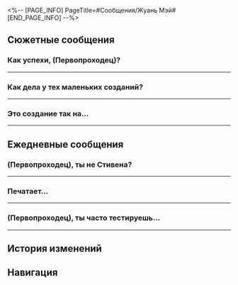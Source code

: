 <%-- [PAGE_INFO]
PageTitle=#Сообщения/Жуань Мэй#
[END_PAGE_INFO] --%>
{{Сообщение Инфобокс
|id          = 1303
|Изображение = Персонаж Жуань Мэй Иконка.png
|Тип         = Персонаж
|Отправитель = Жуань Мэй
|ПодписьСоо  = Эти новые пирожные... Откуда они?
|Фракция     = Космическая станция «Герта»
}}

==Сюжетные сообщения==
===Как успехи, (Первопроходец)?===
{{Сообщения
|условие_получения = 
|текст =
:'''Жуань Мэй:''' Как успехи, (Первопроходец)?
:'''Жуань Мэй:''' Прости, что отвлекаю
:'''Жуань Мэй:''' Возвращайся
:'''Жуань Мэй:''' Тут ЧП, нужна твоя помощь.
}}
----

===Как дела у тех маленьких созданий?===
{{Сообщения
|условие_получения = 
|текст =
:'''Жуань Мэй:''' Как дела у тех маленьких созданий?
:'''Жуань Мэй:''' Они научились мирно сосуществовать?
:{Выбор} Они на космической станции.
::'''(Первопроходец):''' Я {{MC|ж=оставила|м=оставил}} их на космической станции.
::'''(Первопроходец):''' Я учу Сырного Пельменя смирению и Дымчатую Бобовую Пасту позитивному взгляду на жизнь.
::'''(Первопроходец):''' Я {{MC|ж=знала|м=знал}}, что ты будешь волноваться о них.
:{Выбор} Так ты волнуешься о них.
::'''(Первопроходец):''' Я {{MC|ж=знала|м=знал}}, что ты будешь волноваться о них.
::'''Жуань Мэй:''' Да, чуть-чуть совсем.
::'''(Первопроходец):''' Я {{MC|ж=оставила|м=оставил}} их на космической станции.
::'''(Первопроходец):''' Я учу Сырного Пельменя смирению и Дымчатую Бобовую Пасту позитивному взгляду на жизнь.
:'''Жуань Мэй:''' Спасибо, (Первопроходец).
:{Выбор} Да не за что.
::'''(Первопроходец):''' Да не за что.
::'''(Первопроходец):''' Когда я забуду тебя?
::'''Жуань Мэй:''' Совсем скоро.
:{Выбор} Когда я забуду тебя?
::'''(Первопроходец):''' Когда я забуду тебя?
::'''Жуань Мэй:''' Совсем скоро.
:'''(Первопроходец):''' Я с нетерпением жду наших новых историй.
:'''Жуань Мэй:''' Хорошо, я обещаю.
:'''Жуань Мэй:''' Мы продолжим исследование в будущем.
:{Выбор} Кстати, парень с гипсовой головой...
:'''(Первопроходец):''' Кстати, тот парень с гипсовой головой...
:'''(Первопроходец):''' Это твой друг?
:'''Жуань Мэй:''' ...
:'''Жуань Мэй:''' [[Файл:Стикер ГПП 11 Жуань Мэй 03.png|80px|&lbrack;Недоумение&rbrack;]]
}}
----

===Это создание так на...===
{{Сообщения
|условие_получения = 
|текст =
:{Выбор} (Отправить фото Жуань Мэй)
:'''(Первопроходец):''' Это создание так на тебя похоже... Просто чудо какое-то.
:'''(Первопроходец):''' [[Файл:Сообщение Жуань Мэй 37.png|256px]]
:'''Жуань Мэй:''' Даже не думала, что они сделают мне такой приятный сюрприз. Когда я их взращивала, то даже представить не могла, что произойдёт что-то подобное.
:'''Жуань Мэй:''' А ты... хорошо с ними обращаешься? Как там дела?
:{Выбор} Хочешь знать, как у меня дела?
::'''(Первопроходец):''' Хочешь знать, как у меня дела? Всё отлично.
::'''Жуань Мэй:''' Хм...
:{Выбор} Хочешь знать, как у них дела?
::'''(Первопроходец):''' Хочешь знать, как у них дела? Всё отлично.
::'''(Первопроходец):''' Они хорошо проводят время на космической станции. По тебе скучают только, а в остальном всё хорошо.
::'''Жуань Мэй:''' [[Файл:Стикер ГПП 11 Жуань Мэй 02.png|80px|&lbrack;Уфф...&rbrack;]]
:'''Жуань Мэй:''' Сделаешь для меня «семейное фото», когда найдётся минутка?
:'''Жуань Мэй:''' Интересно, как передаются их гены из поколения в поколение и что из вложенного мной останется.
:{Выбор} Ты не зайдёшь навестить их?
::'''(Первопроходец):''' Но они ведь так скучают... Точно не зайдёшь навестить их?
:{Выбор} Хорошо, обещаю.
::'''(Первопроходец):''' Хорошо, обещаю.
:'''Жуань Мэй:''' Мне пора отправляться в далёкое путешествие. Буду без связи, но можешь писать мне, если хочешь, я потом всё прочту.
}}
----

==Ежедневные сообщения==
===(Первопроходец), ты не {{MC|ж=видела|м=видел}} Стивена?===
{{Сообщения
|условие_получения = 
|текст=
:'''Жуань Мэй:''' (Первопроходец), ты не {{MC|ж=видела|м=видел}} Стивена?
:'''Жуань Мэй:''' Он пропал, и даже Скрюллум с Гертой не могут его найти. Наверное, где-то прохлаждается.
:'''Жуань Мэй:''' Надеюсь, что не спит.
:{Выбор} Я даже не знаю, как он выглядит...
:'''(Первопроходец):''' Я даже не знаю, как он выглядит...
:'''Жуань Мэй:''' О, подожди минутку.
:'''Жуань Мэй:''' Попался. Я нашла его.
:{Выбор} Так быстро?!
:'''(Первопроходец):''' Так быстро?!
:'''Жуань Мэй:''' Всё благодаря «приманке для Стивена».
:'''Жуань Мэй:''' По названию, наверное, не скажешь, но самом деле всё просто.
:'''Жуань Мэй:''' Порция фруктового парфе.
:'''Жуань Мэй:''' Главное, чтоб вкус был тот самый. Тогда приманка сработает. А количество не имеет значения.
:{Выбор} А есть «приманка для Герты»?
::'''(Первопроходец):''' А есть «приманка для Герты»?!
::'''Жуань Мэй:''' У Герты очевидные предпочтения. Любопытная диковина подойдёт.
:{Выбор} А есть «приманка для Скрюллума»?
::'''(Первопроходец):''' А есть «приманка для Скрюллума»?!
::'''Жуань Мэй:''' Скрюллум всегда пунктуален. Я подготовила запонки, но они никогда не пригодятся.
:{Выбор} А есть «приманка для Жуань Мэй»?
:'''(Первопроходец):''' Интересно узнать про «приманку для Жуань Мэй».
:'''Жуань Мэй:''' Для меня?
:'''Жуань Мэй:''' Угадай.
:{Выбор} Пирог со сливовыми цветами.
::'''(Первопроходец):''' Пирог со сливовыми цветами?
::'''Жуань Мэй:''' Почти.
::'''Жуань Мэй:''' Аромат пирога со сливовыми цветами всегда возвращает меня в детство, когда я проводила с мамой время в лаборатории. Я любила показывать ей свои работы.
::'''Жуань Мэй:''' Думаю, что это не сколько приманка, столько что-то, по чему я скучаю.
:{Выбор} Какое-то исследование?
::'''(Первопроходец):''' Какое-то исследование?
::'''Жуань Мэй:''' Человек от природы стремится к знаниям, и у всех исследований есть цель.
::'''Жуань Мэй:''' Но только определённые виды исследований заслуживают моего внимания...
:{Выбор} Я, что ли?
::'''(Первопроходец):''' Я, что ли?
::'''Жуань Мэй:''' Ой.
::'''Жуань Мэй:''' Сыворотка скрытия правды ещё действует?
}}
----

===Печатает...===
{{Сообщения
|условие_получения = 
|текст=
:{{Диалог|Предупреждение}} Печатает...
:{Выбор} Что такое?
:'''(Первопроходец):''' Что такое?
:'''Жуань Мэй:''' [[Файл:Стикер ГПП 05 Вуббабу 03.png|80px]]
:'''Жуань Мэй:''' [[Файл:Стикер ГПП 05 Вуббабу 13.png|80px]]
:'''Жуань Мэй:''' [[Файл:Стикер ГПП 05 Вуббабу 12.png|80px]]
:'''Жуань Мэй:''' [[Файл:Стикер ГПП 05 Вуббабу 08.png|80px]]
:{Выбор} Я {{MC|ж=нажала|м=нажал}} не туда?
::'''(Первопроходец):''' Да ладно, я опять не туда {{MC|ж=нажала|м=нажал}}?
::'''(Первопроходец):''' Теперь так много сообщений, которые начинаются со стикеров...
:{Выбор} Кто ты?
::'''(Первопроходец):''' Кто на этот раз?
::'''(Первопроходец):''' Теперь так много сообщений, которые начинаются со стикеров...
:{Выбор} Стикеры прикольные!
::'''(Первопроходец):''' Стикеры прикольные!
::'''(Первопроходец):''' Мне тоже нравится делиться стикерами с друзьями.
:'''Жуань Мэй:''' Извини.
:'''Жуань Мэй:''' Я провожу эксперимент над новой формой жизни.
:'''Жуань Мэй:''' Подожди минутку.
:'''Жуань Мэй:''' [[Файл:Стикер ГПП 05 Вуббабу 02.png|80px]]
:'''Жуань Мэй:''' [[Файл:Стикер ГПП 05 Вуббабу 01.png|80px]]
:{{Диалог|Предупреждение}} Ваш друг Жуань Мэй не в сети
:'''Жуань Мэй:''' [[Файл:Стикер ГПП 05 Вуббабу 09.png|80px]]
:'''Жуань Мэй:''' [[Файл:Стикер ГПП 05 Вуббабу 04.png|80px]]
:{{Диалог|Предупреждение}} Ваш друг Жуань Мэй в сети
:'''Жуань Мэй:''' Всё, закончила.
:{Выбор} В чём дело?
:'''(Первопроходец):''' В чём дело?
:'''Жуань Мэй:''' Я культивирую новую форму жизни.
:'''Жуань Мэй:''' Она обладает интеллектом, но я пока не могу оценить его уровень.
:'''Жуань Мэй:''' Она не восприимчива к повреждениям, но для выживания ей требуется другая среда.
:{Выбор} Я не {{MC|ж=поняла|м=понял}} ни слова.
::'''(Первопроходец):''' Я не {{MC|ж=поняла|м=понял}} ни слова.
:{Выбор} Кажется, я понимаю.
::'''(Первопроходец):''' Кажется, я понимаю, но не до конца.
:'''Жуань Мэй:''' Стикеры, которые ты видишь - просто стикеры?
:'''Жуань Мэй:''' Могут ли они быть особой формой жизни?
:'''Жуань Мэй:''' Они используют язык, состоящий из картинок, и размножаются, когда их пересылают в сообщениях.
:'''Жуань Мэй:''' А значит... есть шанс, что они уже поселились у тебя в смартфоне.
:{Выбор} Чего?!
:'''(Первопроходец):''' Чего?!
:'''Жуань Мэй:''' {{MC|ж=Поверила|м=Поверил}}?
:{Выбор} Да.
::'''(Первопроходец):''' Я верю, что некоторые стикеры - особая форма жизни, как ты сказала.
::'''Жуань Мэй:''' Отлично.
:{Выбор} Врёшь ты всё.
::'''(Первопроходец):''' Как ни посмотри, в этих стикерах нет ничего особенного. Врёшь ты всё.
::'''Жуань Мэй:''' Неважно. Можешь думать, что это шутка.
:'''Жуань Мэй:''' Мне пора возвращаться к эксперименту.
:'''Жуань Мэй:''' [[Файл:Стикер ГПП 05 Вуббабу 16.png|80px]]
}}
----

===(Первопроходец), ты часто тестируешь...===
{{Сообщения
|условие_получения = 
|текст=
:'''Жуань Мэй:''' (Первопроходец), ты часто тестируешь Виртуальную вселенную по просьбе Герты?
:{Выбор} Я сейчас не там.
::'''(Первопроходец):''' К сожалению, я не там нахожусь.
::'''(Первопроходец):''' Могу сходить, если нужно. А что?
:{Выбор} Как раз тестирую сейчас.
::'''(Первопроходец):''' Как раз тестирую сейчас.
::'''(Первопроходец):''' Что твой скромный ассистент может сделать?
:'''Жуань Мэй:''' Я потеряла несколько струн от жуаня, наверное, они в офисе Герты.
:'''Жуань Мэй:''' У меня есть запасные, так что можно не торопиться.
:'''Жуань Мэй:''' Если наткнёшься на них, пожалуйста, принеси мне. Спасибо.
:'''Жуань Мэй:''' Если Герта спросит, просто скажи ей, что я не могла оторвать взгляда от её портрета и забыла о струнах. Уточнять она не будет.
:{Выбор} Так неубедительно.
::'''(Первопроходец):''' Звучит неубедительно.
:{Выбор} Мило.
::'''(Первопроходец):''' Звучит мило.
:'''Жуань Мэй:''' Я просто констатирую факт.
:'''Жуань Мэй:''' Красота Герты неоспорима, как и её дурной нрав.
:'''Жуань Мэй:''' Когда я на космической станции, то постоянно ухожу в исследование с головой. Если я что-то теряю, то всегда пользуюсь этой отговоркой - и она работает.
:{Выбор} Ты уже что-то теряла?
:'''(Первопроходец):''' Ты уже что-то теряла?
:'''Жуань Мэй:''' Да.
:'''Жуань Мэй:''' Вышивку, записи о взращивании и фазовое пламя Ссеркал, гения №&nbsp;29.
:{Выбор} Вышивку?
::'''(Первопроходец):''' Вышивку... Нравится вышивать в свободное время?
::'''Жуань Мэй:''' Да. Я вышила Синеву, когда была недалеко от перрона.
::'''Жуань Мэй:''' Так и не нашла её. Наверное, кто-то из исследователей забрал.
::'''Жуань Мэй:''' Надеюсь, она понравилась новому владельцу.
:{Выбор} Записи о взращивании?
::'''(Первопроходец):''' Записи о взращивании? Кажется, я где-то их {{MC|ж=видела|м=видел}}...
::'''Жуань Мэй:''' Некоторые исследователи хотят скопировать моих созданий. Они тайно распространяют рецепты взращивания, распечатанные в плохом качестве.
::'''Жуань Мэй:''' Однако сырьё - не самое главное в вопросах взращивания.
::'''Жуань Мэй:''' Самое главное - искра вдохновения, которая приходит с формулой.
:{Выбор} Фазовое пламя?
::'''(Первопроходец):''' Фазовое пламя? А Герта в курсе?
::'''Жуань Мэй:''' Да. Самое маленькое из её коллекции.
::'''Жуань Мэй:''' Она не станет возражать.
}}
----

==История изменений==
{{История изменений|2.7}}

==Навигация==
{{Сообщения Навбокс}}